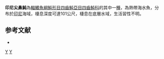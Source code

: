 {{Speciesbox
| taxon = Canthigaster investigatoris
| image = Canthigaster investigatoris.jpg
| status = NE
| status_system = IUCN3.1 
| binomial_authority = [[Annandale|Annandale]] & [[Jenkins|Jenkins]], 1910
| synonyms = *''Tropidichthys investigatoris, Annandale & Jenkins, 1910''
}}
'''印尼尖鼻魨'''為[[輻鰭魚綱|輻鰭魚綱]][[魨形目|魨形目]][[四齒魨亞目|四齒魨亞目]][[四齒魨科|四齒魨科]]的其中一[[種|種]]，為熱帶海水魚，分布於[[印尼|印尼]]海域，棲息深度可達101公尺，棲息在底層水域，生活習性不明。

==参考文献==
*{{FishBase_species|genus=Canthigaster|species=investigatoris|year=2014|month=3}}

{{taxonbar}}
[[Category:_1910年描述的鱼类|Y]]
[[Category:尖鼻魨屬|Y]]